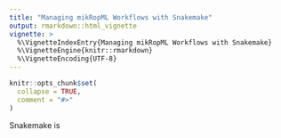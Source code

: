 ```yaml
---
title: "Managing mikRopML Workflows with Snakemake"
output: rmarkdown::html_vignette
vignette: >
  %\VignetteIndexEntry{Managing mikRopML Workflows with Snakemake}
  %\VignetteEngine{knitr::rmarkdown}
  %\VignetteEncoding{UTF-8}
---
```


```r
knitr::opts_chunk$set(
  collapse = TRUE,
  comment = "#>"
)
```

Snakemake is
